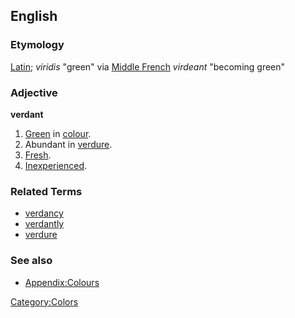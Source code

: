 ==English==
=== Etymology ===
[[Latin]]; ''viridis'' "green" via [[Middle French]] ''virdeant'' "becoming green"

=== Adjective ===
'''verdant'''

#[[Green]] in [[colour]].
#Abundant in [[verdure]].
#[[Fresh]].
#[[Inexperienced]].

=== Related Terms ===
* [[verdancy]]
* [[verdantly]]
* [[verdure]]

===See also===
*[[Wiktionary_Appendix:Colours|Appendix:Colours]]

[[Category:Colors]]